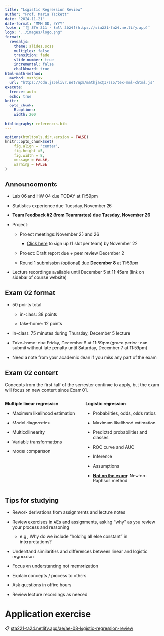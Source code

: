 ```yaml
---
title: "Logistic Regression Review"
author: "Prof. Maria Tackett"
date: "2024-11-21"
date-format: "MMM DD, YYYY"
footer: "[🔗 STA 221 - Fall 2024](https://sta221-fa24.netlify.app)"
logo: "../images/logo.png"
format: 
  revealjs:
    theme: slides.scss
    multiplex: false
    transition: fade
    slide-number: true
    incremental: false 
    chalkboard: true
html-math-method:
  method: mathjax
  url: "https://cdn.jsdelivr.net/npm/mathjax@3/es5/tex-mml-chtml.js"
execute:
  freeze: auto
  echo: true
knitr:
  opts_chunk: 
    R.options:      
    width: 200
    
bibliography: references.bib
---
```


```r
options(htmltools.dir.version = FALSE)
knitr::opts_chunk$set(
	fig.align = "center",
	fig.height =5,
	fig.width = 8,
	message = FALSE,
	warning = FALSE
)
```

## Announcements {.midi}

-   Lab 06 and HW 04 due TODAY at 11:59pm

-   Statistics experience due Tuesday, November 26

-   **Team Feedback #2 (from Teammates)** **due Tuesday, November 26**

-   Project:

    -   Project meetings: November 25 and 26

        -   [Click here](https://docs.google.com/spreadsheets/d/1_TiZ84kWGs7GiTl9Sph5BkgOUScjIAlOrKyU1uAkl1I/edit?usp=sharing) to sign up (1 slot per team) by November 22

    -   Project: Draft report due + peer review December 2

    -   Round 1 submission (optional) due **December 8** at 11:59pm

-   Lecture recordings available until December 5 at 11:45am (link on sidebar of course website)

## Exam 02 format 

-   50 points total

    -   in-class: 38 points

    -   take-home: 12 points

-   In-class: 75 minutes during Thursday, December 5 lecture

-   Take-home: due Friday, December 6 at 11:59pm (grace period: can submit without late penalty until Saturday, December 7 at 11:59pm)

-   Need a note from your academic dean if you miss any part of the exam

## Exam 02 content  {.midi}

Concepts from the first half of the semester continue to apply, but the exam will focus on new content since Exam 01.

::: columns
::: {.column width="50%"}
**Multiple linear regression**

-   Maximum likelihood estimation

-   Model diagnostics

-   Multicollinearity

-   Variable transformations

-   Model comparison
:::

::: {.column width="50%"}
**Logistic regression**

-   Probabilities, odds, odds ratios

-   Maximum likelihood estimation

-   Predicted probabilities and classes

-   ROC curve and AUC

-   Inference

-   Assumptions

-   [**Not on the exam**]{.underline}: Newton-Raphson method
:::
:::

## Tips for studying  {.midi}

-   Rework derivations from assignments and lecture notes

-   Review exercises in AEs and assignments, asking "why" as you review your process and reasoning

    -   e.g., Why do we include "holding all else constant" in interpretations?

-   Understand similarities and differences between linear and logistic regression

-   Focus on understanding not memorization

-   Explain concepts / process to others

-   Ask questions in office hours

-   Review lecture recordings as needed

# Application exercise

::: appex
📋 [sta221-fa24.netlify.app/ae/ae-08-logistic-regression-review](https://sta221-fa24.netlify.app/ae/ae-08-logistic-regression-review)
:::
